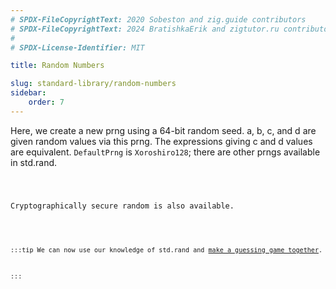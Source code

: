 ```yaml
---
# SPDX-FileCopyrightText: 2020 Sobeston and zig.guide contributors
# SPDX-FileCopyrightText: 2024 BratishkaErik and zigtutor.ru contributors
#
# SPDX-License-Identifier: MIT

title: Random Numbers

slug: standard-library/random-numbers
sidebar:
    order: 7
---
```




Here, we create a new prng using a 64-bit random seed. a, b, c, and d are given
random values via this prng. The expressions giving c and d values are
equivalent. `DefaultPrng` is `Xoroshiro128`; there are other prngs available in
std.rand.

<Code code={RandomNumbers} collapse="1-2" lang="zig"/>

Cryptographically secure random is also available.

<Code code={RandomNumbersCrypto} collapse="1-2" lang="zig"/>

:::tip
We can now use our knowledge of std.rand and [make a guessing game together](/posts/a-guessing-game).

:::
